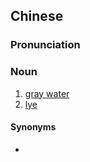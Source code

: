 ==Chinese==
{{zh-forms}}

===Pronunciation===
{{zh-pron
|m=huīshuǐ
|c=fui1 seoi2
|cat=n
}}

===Noun===
{{zh-noun}}

# [[gray water]]
# [[lye]]

====Synonyms====
* {{zh-l|中水}}